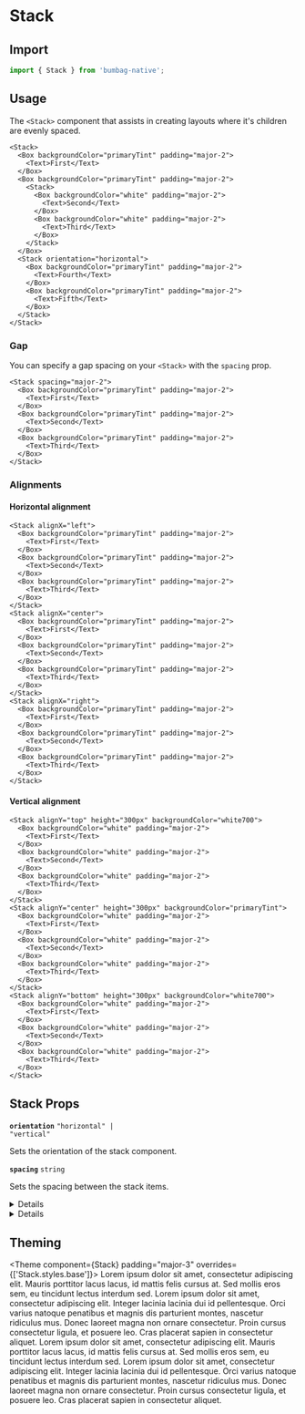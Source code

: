 
# Stack

## Import

```jsx
import { Stack } from 'bumbag-native';
```

## Usage

The `<Stack>` component that assists in creating layouts where it's children are evenly spaced.

```jsx-live
<Stack>
  <Box backgroundColor="primaryTint" padding="major-2">
    <Text>First</Text>
  </Box>
  <Box backgroundColor="primaryTint" padding="major-2">
    <Stack>
      <Box backgroundColor="white" padding="major-2">
        <Text>Second</Text>
      </Box>
      <Box backgroundColor="white" padding="major-2">
        <Text>Third</Text>
      </Box>
    </Stack>
  </Box>
  <Stack orientation="horizontal">
    <Box backgroundColor="primaryTint" padding="major-2">
      <Text>Fourth</Text>
    </Box>
    <Box backgroundColor="primaryTint" padding="major-2">
      <Text>Fifth</Text>
    </Box>
  </Stack>
</Stack>
```

### Gap

You can specify a gap spacing on your `<Stack>` with the `spacing` prop.

```jsx-live
<Stack spacing="major-2">
  <Box backgroundColor="primaryTint" padding="major-2">
    <Text>First</Text>
  </Box>
  <Box backgroundColor="primaryTint" padding="major-2">
    <Text>Second</Text>
  </Box>
  <Box backgroundColor="primaryTint" padding="major-2">
    <Text>Third</Text>
  </Box>
</Stack>
```

### Alignments

#### Horizontal alignment

```jsx-live
<Stack alignX="left">
  <Box backgroundColor="primaryTint" padding="major-2">
    <Text>First</Text>
  </Box>
  <Box backgroundColor="primaryTint" padding="major-2">
    <Text>Second</Text>
  </Box>
  <Box backgroundColor="primaryTint" padding="major-2">
    <Text>Third</Text>
  </Box>
</Stack>
<Stack alignX="center">
  <Box backgroundColor="primaryTint" padding="major-2">
    <Text>First</Text>
  </Box>
  <Box backgroundColor="primaryTint" padding="major-2">
    <Text>Second</Text>
  </Box>
  <Box backgroundColor="primaryTint" padding="major-2">
    <Text>Third</Text>
  </Box>
</Stack>
<Stack alignX="right">
  <Box backgroundColor="primaryTint" padding="major-2">
    <Text>First</Text>
  </Box>
  <Box backgroundColor="primaryTint" padding="major-2">
    <Text>Second</Text>
  </Box>
  <Box backgroundColor="primaryTint" padding="major-2">
    <Text>Third</Text>
  </Box>
</Stack>
```

#### Vertical alignment

```jsx-live
<Stack alignY="top" height="300px" backgroundColor="white700">
  <Box backgroundColor="white" padding="major-2">
    <Text>First</Text>
  </Box>
  <Box backgroundColor="white" padding="major-2">
    <Text>Second</Text>
  </Box>
  <Box backgroundColor="white" padding="major-2">
    <Text>Third</Text>
  </Box>
</Stack>
<Stack alignY="center" height="300px" backgroundColor="primaryTint">
  <Box backgroundColor="white" padding="major-2">
    <Text>First</Text>
  </Box>
  <Box backgroundColor="white" padding="major-2">
    <Text>Second</Text>
  </Box>
  <Box backgroundColor="white" padding="major-2">
    <Text>Third</Text>
  </Box>
</Stack>
<Stack alignY="bottom" height="300px" backgroundColor="white700">
  <Box backgroundColor="white" padding="major-2">
    <Text>First</Text>
  </Box>
  <Box backgroundColor="white" padding="major-2">
    <Text>Second</Text>
  </Box>
  <Box backgroundColor="white" padding="major-2">
    <Text>Third</Text>
  </Box>
</Stack>
```

## Stack Props

<!-- Automatically generated -->

**<Code fontSize="150" marginRight="major-1">orientation</Code>** <Code fontSize="100" palette="primary">&#34;horizontal&#34; | &#34;vertical&#34;</Code> 

Sets the orientation of the stack component.

<Divider marginTop="major-2" marginBottom="major-2" />

**<Code fontSize="150" marginRight="major-1">spacing</Code>** <Code fontSize="100" palette="primary">string</Code> 

Sets the spacing between the stack items.

<Divider marginTop="major-2" marginBottom="major-2" />

<details><Box use="summary" marginBottom="major-2">Inherits <strong><a href="https://reactnative.dev/docs/view">React Native's <code>View</code></a></strong> props</Box>

**<Code fontSize="150" marginRight="major-1">hitSlop</Code>** <Code fontSize="100" palette="primary">Insets</Code> 

This defines how far a touch event can start away from the view.
Typical interface guidelines recommend touch targets that are at least
30 - 40 points/density-independent pixels. If a Touchable view has
a height of 20 the touchable height can be extended to 40 with
hitSlop={{top: 10, bottom: 10, left: 0, right: 0}}
NOTE The touch area never extends past the parent view bounds and
the Z-index of sibling views always takes precedence if a touch
hits two overlapping views.

<Divider marginTop="major-2" marginBottom="major-2" />

**<Code fontSize="150" marginRight="major-1">onLayout</Code>** <Code fontSize="100" palette="primary">(event: LayoutChangeEvent) =&#62; void</Code> 

Invoked on mount and layout changes with

{nativeEvent: { layout: {x, y, width, height}}}.

<Divider marginTop="major-2" marginBottom="major-2" />

**<Code fontSize="150" marginRight="major-1">pointerEvents</Code>** <Code fontSize="100" palette="primary">&#34;auto&#34; | &#34;none&#34; | &#34;box-none&#34; | &#34;box-only&#34;</Code> 

In the absence of auto property, none is much like CSS's none value. box-none is as if you had applied the CSS class:

.box-none {
   pointer-events: none;
}
.box-none * {
   pointer-events: all;
}

box-only is the equivalent of

.box-only {
   pointer-events: all;
}
.box-only * {
   pointer-events: none;
}

But since pointerEvents does not affect layout/appearance, and we are already deviating from the spec by adding additional modes,
we opt to not include pointerEvents on style. On some platforms, we would need to implement it as a className anyways. Using style or not is an implementation detail of the platform.

<Divider marginTop="major-2" marginBottom="major-2" />

**<Code fontSize="150" marginRight="major-1">removeClippedSubviews</Code>** <Code fontSize="100" palette="primary">boolean</Code> 

This is a special performance property exposed by RCTView and is useful for scrolling content when there are many subviews,
most of which are offscreen. For this property to be effective, it must be applied to a view that contains many subviews that extend outside its bound.
The subviews must also have overflow: hidden, as should the containing view (or one of its superviews).

<Divider marginTop="major-2" marginBottom="major-2" />

**<Code fontSize="150" marginRight="major-1">style</Code>**  

<Code isBlock palette="primary" fontSize="150" padding="minor-1" marginBottom="major-2">
{`false
  | ViewStyle
  | RegisteredStyle<ViewStyle>
  | RecursiveArray<false
  | ViewStyle
  | RegisteredStyle<ViewStyle>>`}
</Code>

<Divider marginTop="major-2" marginBottom="major-2" />

**<Code fontSize="150" marginRight="major-1">testID</Code>** <Code fontSize="100" palette="primary">string</Code> 

Used to locate this view in end-to-end tests.

<Divider marginTop="major-2" marginBottom="major-2" />

**<Code fontSize="150" marginRight="major-1">nativeID</Code>** <Code fontSize="100" palette="primary">string</Code> 

Used to reference react managed views from native code.

<Divider marginTop="major-2" marginBottom="major-2" />

**<Code fontSize="150" marginRight="major-1">collapsable</Code>** <Code fontSize="100" palette="primary">boolean</Code> 

Views that are only used to layout their children or otherwise don't draw anything
may be automatically removed from the native hierarchy as an optimization.
Set this property to false to disable this optimization and ensure that this View exists in the native view hierarchy.

<Divider marginTop="major-2" marginBottom="major-2" />

**<Code fontSize="150" marginRight="major-1">needsOffscreenAlphaCompositing</Code>** <Code fontSize="100" palette="primary">boolean</Code> 

Whether this view needs to rendered offscreen and composited with an alpha in order to preserve 100% correct colors and blending behavior.
The default (false) falls back to drawing the component and its children
with an alpha applied to the paint used to draw each element instead of rendering the full component offscreen and compositing it back with an alpha value.
This default may be noticeable and undesired in the case where the View you are setting an opacity on
has multiple overlapping elements (e.g. multiple overlapping Views, or text and a background).

Rendering offscreen to preserve correct alpha behavior is extremely expensive
and hard to debug for non-native developers, which is why it is not turned on by default.
If you do need to enable this property for an animation,
consider combining it with renderToHardwareTextureAndroid if the view contents are static (i.e. it doesn't need to be redrawn each frame).
If that property is enabled, this View will be rendered off-screen once,
saved in a hardware texture, and then composited onto the screen with an alpha each frame without having to switch rendering targets on the GPU.

<Divider marginTop="major-2" marginBottom="major-2" />

**<Code fontSize="150" marginRight="major-1">renderToHardwareTextureAndroid</Code>** <Code fontSize="100" palette="primary">boolean</Code> 

Whether this view should render itself (and all of its children) into a single hardware texture on the GPU.

On Android, this is useful for animations and interactions that only modify opacity, rotation, translation, and/or scale:
in those cases, the view doesn't have to be redrawn and display lists don't need to be re-executed. The texture can just be
re-used and re-composited with different parameters. The downside is that this can use up limited video memory, so this prop should be set back to false at the end of the interaction/animation.

<Divider marginTop="major-2" marginBottom="major-2" />

**<Code fontSize="150" marginRight="major-1">focusable</Code>** <Code fontSize="100" palette="primary">boolean</Code> 

Whether this `View` should be focusable with a non-touch input device, eg. receive focus with a hardware keyboard.

<Divider marginTop="major-2" marginBottom="major-2" />

**<Code fontSize="150" marginRight="major-1">shouldRasterizeIOS</Code>** <Code fontSize="100" palette="primary">boolean</Code> 

Whether this view should be rendered as a bitmap before compositing.

On iOS, this is useful for animations and interactions that do not modify this component's dimensions nor its children;
for example, when translating the position of a static view, rasterization allows the renderer to reuse a cached bitmap of a static view
and quickly composite it during each frame.

Rasterization incurs an off-screen drawing pass and the bitmap consumes memory.
Test and measure when using this property.

<Divider marginTop="major-2" marginBottom="major-2" />

**<Code fontSize="150" marginRight="major-1">isTVSelectable</Code>** <Code fontSize="100" palette="primary">boolean</Code> 

*(Apple TV only)* When set to true, this view will be focusable
and navigable using the Apple TV remote.

<Divider marginTop="major-2" marginBottom="major-2" />

**<Code fontSize="150" marginRight="major-1">hasTVPreferredFocus</Code>** <Code fontSize="100" palette="primary">boolean</Code> 

*(Apple TV only)* May be set to true to force the Apple TV focus engine to move focus to this view.

<Divider marginTop="major-2" marginBottom="major-2" />

**<Code fontSize="150" marginRight="major-1">tvParallaxProperties</Code>**  

<Code isBlock palette="primary" fontSize="150" padding="minor-1" marginBottom="major-2">
{`{
  enabled?: boolean;
  shiftDistanceX?: number;
  shiftDistanceY?: number;
  tiltAngle?: number;
  magnification?: number;
  pressMagnification?: number;
  pressDuration?: number;
  pressDelay?: number;
}`}
</Code>

*(Apple TV only)* Object with properties to control Apple TV parallax effects.

<Divider marginTop="major-2" marginBottom="major-2" />

**<Code fontSize="150" marginRight="major-1">tvParallaxShiftDistanceX</Code>** <Code fontSize="100" palette="primary">number</Code> 

*(Apple TV only)* May be used to change the appearance of the Apple TV parallax effect when this view goes in or out of focus.  Defaults to 2.0.

<Divider marginTop="major-2" marginBottom="major-2" />

**<Code fontSize="150" marginRight="major-1">tvParallaxShiftDistanceY</Code>** <Code fontSize="100" palette="primary">number</Code> 

*(Apple TV only)* May be used to change the appearance of the Apple TV parallax effect when this view goes in or out of focus.  Defaults to 2.0.

<Divider marginTop="major-2" marginBottom="major-2" />

**<Code fontSize="150" marginRight="major-1">tvParallaxTiltAngle</Code>** <Code fontSize="100" palette="primary">number</Code> 

*(Apple TV only)* May be used to change the appearance of the Apple TV parallax effect when this view goes in or out of focus.  Defaults to 0.05.

<Divider marginTop="major-2" marginBottom="major-2" />

**<Code fontSize="150" marginRight="major-1">tvParallaxMagnification</Code>** <Code fontSize="100" palette="primary">number</Code> 

*(Apple TV only)* May be used to change the appearance of the Apple TV parallax effect when this view goes in or out of focus.  Defaults to 1.0.

<Divider marginTop="major-2" marginBottom="major-2" />

**<Code fontSize="150" marginRight="major-1">onStartShouldSetResponder</Code>** <Code fontSize="100" palette="primary">(event: GestureResponderEvent) =&#62; boolean</Code> 

Does this view want to become responder on the start of a touch?

<Divider marginTop="major-2" marginBottom="major-2" />

**<Code fontSize="150" marginRight="major-1">onMoveShouldSetResponder</Code>** <Code fontSize="100" palette="primary">(event: GestureResponderEvent) =&#62; boolean</Code> 

Called for every touch move on the View when it is not the responder: does this view want to "claim" touch responsiveness?

<Divider marginTop="major-2" marginBottom="major-2" />

**<Code fontSize="150" marginRight="major-1">onResponderEnd</Code>** <Code fontSize="100" palette="primary">(event: GestureResponderEvent) =&#62; void</Code> 

If the View returns true and attempts to become the responder, one of the following will happen:

<Divider marginTop="major-2" marginBottom="major-2" />

**<Code fontSize="150" marginRight="major-1">onResponderGrant</Code>** <Code fontSize="100" palette="primary">(event: GestureResponderEvent) =&#62; void</Code> 

The View is now responding for touch events.
This is the time to highlight and show the user what is happening

<Divider marginTop="major-2" marginBottom="major-2" />

**<Code fontSize="150" marginRight="major-1">onResponderReject</Code>** <Code fontSize="100" palette="primary">(event: GestureResponderEvent) =&#62; void</Code> 

Something else is the responder right now and will not release it

<Divider marginTop="major-2" marginBottom="major-2" />

**<Code fontSize="150" marginRight="major-1">onResponderMove</Code>** <Code fontSize="100" palette="primary">(event: GestureResponderEvent) =&#62; void</Code> 

The user is moving their finger

<Divider marginTop="major-2" marginBottom="major-2" />

**<Code fontSize="150" marginRight="major-1">onResponderRelease</Code>** <Code fontSize="100" palette="primary">(event: GestureResponderEvent) =&#62; void</Code> 

Fired at the end of the touch, ie "touchUp"

<Divider marginTop="major-2" marginBottom="major-2" />

**<Code fontSize="150" marginRight="major-1">onResponderStart</Code>** <Code fontSize="100" palette="primary">(event: GestureResponderEvent) =&#62; void</Code> 

<Divider marginTop="major-2" marginBottom="major-2" />

**<Code fontSize="150" marginRight="major-1">onResponderTerminationRequest</Code>** <Code fontSize="100" palette="primary">(event: GestureResponderEvent) =&#62; boolean</Code> 

Something else wants to become responder.
Should this view release the responder? Returning true allows release

<Divider marginTop="major-2" marginBottom="major-2" />

**<Code fontSize="150" marginRight="major-1">onResponderTerminate</Code>** <Code fontSize="100" palette="primary">(event: GestureResponderEvent) =&#62; void</Code> 

The responder has been taken from the View.
Might be taken by other views after a call to onResponderTerminationRequest,
or might be taken by the OS without asking (happens with control center/ notification center on iOS)

<Divider marginTop="major-2" marginBottom="major-2" />

**<Code fontSize="150" marginRight="major-1">onStartShouldSetResponderCapture</Code>** <Code fontSize="100" palette="primary">(event: GestureResponderEvent) =&#62; boolean</Code> 

onStartShouldSetResponder and onMoveShouldSetResponder are called with a bubbling pattern,
where the deepest node is called first.
That means that the deepest component will become responder when multiple Views return true for *ShouldSetResponder handlers.
This is desirable in most cases, because it makes sure all controls and buttons are usable.

However, sometimes a parent will want to make sure that it becomes responder.
This can be handled by using the capture phase.
Before the responder system bubbles up from the deepest component,
it will do a capture phase, firing on*ShouldSetResponderCapture.
So if a parent View wants to prevent the child from becoming responder on a touch start,
it should have a onStartShouldSetResponderCapture handler which returns true.

<Divider marginTop="major-2" marginBottom="major-2" />

**<Code fontSize="150" marginRight="major-1">onMoveShouldSetResponderCapture</Code>** <Code fontSize="100" palette="primary">(event: GestureResponderEvent) =&#62; boolean</Code> 

onStartShouldSetResponder and onMoveShouldSetResponder are called with a bubbling pattern,
where the deepest node is called first.
That means that the deepest component will become responder when multiple Views return true for *ShouldSetResponder handlers.
This is desirable in most cases, because it makes sure all controls and buttons are usable.

However, sometimes a parent will want to make sure that it becomes responder.
This can be handled by using the capture phase.
Before the responder system bubbles up from the deepest component,
it will do a capture phase, firing on*ShouldSetResponderCapture.
So if a parent View wants to prevent the child from becoming responder on a touch start,
it should have a onStartShouldSetResponderCapture handler which returns true.

<Divider marginTop="major-2" marginBottom="major-2" />

**<Code fontSize="150" marginRight="major-1">onTouchStart</Code>** <Code fontSize="100" palette="primary">(event: GestureResponderEvent) =&#62; void</Code> 

<Divider marginTop="major-2" marginBottom="major-2" />

**<Code fontSize="150" marginRight="major-1">onTouchMove</Code>** <Code fontSize="100" palette="primary">(event: GestureResponderEvent) =&#62; void</Code> 

<Divider marginTop="major-2" marginBottom="major-2" />

**<Code fontSize="150" marginRight="major-1">onTouchEnd</Code>** <Code fontSize="100" palette="primary">(event: GestureResponderEvent) =&#62; void</Code> 

<Divider marginTop="major-2" marginBottom="major-2" />

**<Code fontSize="150" marginRight="major-1">onTouchCancel</Code>** <Code fontSize="100" palette="primary">(event: GestureResponderEvent) =&#62; void</Code> 

<Divider marginTop="major-2" marginBottom="major-2" />

**<Code fontSize="150" marginRight="major-1">onTouchEndCapture</Code>** <Code fontSize="100" palette="primary">(event: GestureResponderEvent) =&#62; void</Code> 

<Divider marginTop="major-2" marginBottom="major-2" />

**<Code fontSize="150" marginRight="major-1">accessible</Code>** <Code fontSize="100" palette="primary">boolean</Code> 

When true, indicates that the view is an accessibility element.
By default, all the touchable elements are accessible.

<Divider marginTop="major-2" marginBottom="major-2" />

**<Code fontSize="150" marginRight="major-1">accessibilityActions</Code>**  

<Code isBlock palette="primary" fontSize="150" padding="minor-1" marginBottom="major-2">
{`readonly Readonly<{ name: string; label?: string; }>[]`}
</Code>

Provides an array of custom actions available for accessibility.

<Divider marginTop="major-2" marginBottom="major-2" />

**<Code fontSize="150" marginRight="major-1">accessibilityLabel</Code>** <Code fontSize="100" palette="primary">string</Code> 

Overrides the text that's read by the screen reader when the user interacts with the element. By default, the
label is constructed by traversing all the children and accumulating all the Text nodes separated by space.

<Divider marginTop="major-2" marginBottom="major-2" />

**<Code fontSize="150" marginRight="major-1">accessibilityRole</Code>**  

<Code isBlock palette="primary" fontSize="150" padding="minor-1" marginBottom="major-2">
{`"none"
  | "text"
  | "search"
  | "button"
  | "link"
  | "menu"
  | "alert"
  | "checkbox"
  | "radio"
  | "image"
  | "keyboardkey"
  | "adjustable"
  | "imagebutton"
  | "header"
  | "summary"
  | "combobox"
  | ... 10 more ...
  | "toolbar"`}
</Code>

Accessibility Role tells a person using either VoiceOver on iOS or TalkBack on Android the type of element that is focused on.

<Divider marginTop="major-2" marginBottom="major-2" />

**<Code fontSize="150" marginRight="major-1">accessibilityState</Code>** <Code fontSize="100" palette="primary">AccessibilityState</Code> 

Accessibility State tells a person using either VoiceOver on iOS or TalkBack on Android the state of the element currently focused on.

<Divider marginTop="major-2" marginBottom="major-2" />

**<Code fontSize="150" marginRight="major-1">accessibilityHint</Code>** <Code fontSize="100" palette="primary">string</Code> 

An accessibility hint helps users understand what will happen when they perform an action on the accessibility element when that result is not obvious from the accessibility label.

<Divider marginTop="major-2" marginBottom="major-2" />

**<Code fontSize="150" marginRight="major-1">accessibilityValue</Code>** <Code fontSize="100" palette="primary">AccessibilityValue</Code> 

Represents the current value of a component. It can be a textual description of a component's value, or for range-based components, such as sliders and progress bars,
it contains range information (minimum, current, and maximum).

<Divider marginTop="major-2" marginBottom="major-2" />

**<Code fontSize="150" marginRight="major-1">onAccessibilityAction</Code>** <Code fontSize="100" palette="primary">(event: AccessibilityActionEvent) =&#62; void</Code> 

When `accessible` is true, the system will try to invoke this function when the user performs an accessibility custom action.

<Divider marginTop="major-2" marginBottom="major-2" />

**<Code fontSize="150" marginRight="major-1">accessibilityLiveRegion</Code>** <Code fontSize="100" palette="primary">&#34;none&#34; | &#34;assertive&#34; | &#34;polite&#34;</Code> 

Indicates to accessibility services whether the user should be notified when this view changes.
Works for Android API >= 19 only.
See http://developer.android.com/reference/android/view/View.html#attr_android:accessibilityLiveRegion for references.

<Divider marginTop="major-2" marginBottom="major-2" />

**<Code fontSize="150" marginRight="major-1">importantForAccessibility</Code>** <Code fontSize="100" palette="primary">&#34;auto&#34; | &#34;yes&#34; | &#34;no&#34; | &#34;no-hide-descendants&#34;</Code> 

Controls how view is important for accessibility which is if it fires accessibility events
and if it is reported to accessibility services that query the screen.
Works for Android only. See http://developer.android.com/reference/android/R.attr.html#importantForAccessibility for references.

Possible values:
      'auto' - The system determines whether the view is important for accessibility - default (recommended).
      'yes' - The view is important for accessibility.
      'no' - The view is not important for accessibility.
      'no-hide-descendants' - The view is not important for accessibility, nor are any of its descendant views.

<Divider marginTop="major-2" marginBottom="major-2" />

**<Code fontSize="150" marginRight="major-1">accessibilityElementsHidden</Code>** <Code fontSize="100" palette="primary">boolean</Code> 

A Boolean value indicating whether the accessibility elements contained within this accessibility element
are hidden to the screen reader.

<Divider marginTop="major-2" marginBottom="major-2" />

**<Code fontSize="150" marginRight="major-1">accessibilityViewIsModal</Code>** <Code fontSize="100" palette="primary">boolean</Code> 

A Boolean value indicating whether VoiceOver should ignore the elements within views that are siblings of the receiver.

<Divider marginTop="major-2" marginBottom="major-2" />

**<Code fontSize="150" marginRight="major-1">onAccessibilityEscape</Code>** <Code fontSize="100" palette="primary">() =&#62; void</Code> 

When accessibile is true, the system will invoke this function when the user performs the escape gesture (scrub with two fingers).

<Divider marginTop="major-2" marginBottom="major-2" />

**<Code fontSize="150" marginRight="major-1">onAccessibilityTap</Code>** <Code fontSize="100" palette="primary">() =&#62; void</Code> 

When `accessible` is true, the system will try to invoke this function when the user performs accessibility tap gesture.

<Divider marginTop="major-2" marginBottom="major-2" />

**<Code fontSize="150" marginRight="major-1">onMagicTap</Code>** <Code fontSize="100" palette="primary">() =&#62; void</Code> 

When accessible is true, the system will invoke this function when the user performs the magic tap gesture.

<Divider marginTop="major-2" marginBottom="major-2" />

**<Code fontSize="150" marginRight="major-1">accessibilityIgnoresInvertColors</Code>** <Code fontSize="100" palette="primary">boolean</Code> 

https://reactnative.dev/docs/accessibility#accessibilityignoresinvertcolorsios

<Divider marginTop="major-2" marginBottom="major-2" />

</details>
            

<details><Box use="summary" marginBottom="major-2">Inherits <strong><code>Box</code></strong> props</Box>

**<Code fontSize="150" marginRight="major-1">animated</Code>** <Code fontSize="100" palette="primary">boolean</Code> 

<Divider marginTop="major-2" marginBottom="major-2" />

**<Code fontSize="150" marginRight="major-1">children</Code>**  

<Code isBlock palette="primary" fontSize="150" padding="minor-1" marginBottom="major-2">
{`string
  | number
  | boolean
  | {}
  | ReactElement<any, string
  | ((props: any) => ReactElement<any, string
  | ...
  | (new (props: any) => Component<any, any, any>)>)
  | (new (props: any) => Component<...>)>
  | ReactNodeArray
  | ReactPortal
  | ((props: BoxProps) => ReactNode)`}
</Code>

<Divider marginTop="major-2" marginBottom="major-2" />

**<Code fontSize="150" marginRight="major-1">alignX</Code>** <Code fontSize="100" palette="primary">&#34;right&#34; | &#34;left&#34; | &#34;center&#34;</Code> 

<Divider marginTop="major-2" marginBottom="major-2" />

**<Code fontSize="150" marginRight="major-1">alignY</Code>** <Code fontSize="100" palette="primary">&#34;top&#34; | &#34;bottom&#34; | &#34;center&#34;</Code> 

<Divider marginTop="major-2" marginBottom="major-2" />

**<Code fontSize="150" marginRight="major-1">altitude</Code>** <Code fontSize="100" palette="primary">string</Code> 

<Divider marginTop="major-2" marginBottom="major-2" />

**<Code fontSize="150" marginRight="major-1">variant</Code>** <Code fontSize="100" palette="primary">string</Code> 

<Divider marginTop="major-2" marginBottom="major-2" />

**<Code fontSize="150" marginRight="major-1">colorMode</Code>** <Code fontSize="100" palette="primary">string</Code> 

<Divider marginTop="major-2" marginBottom="major-2" />

**<Code fontSize="150" marginRight="major-1">disabled</Code>** <Code fontSize="100" palette="primary">boolean</Code> 

<Divider marginTop="major-2" marginBottom="major-2" />

**<Code fontSize="150" marginRight="major-1">overrides</Code>**  

<Code isBlock palette="primary" fontSize="150" padding="minor-1" marginBottom="major-2">
{`{
  altitudes?: AltitudesThemeConfig;
  borders?: BordersThemeConfig;
  borderRadii?: BorderRadiiThemeConfig;
  breakpoints?: BreakpointsThemeConfig;
  ... 32 more ...;
  Text?: TextThemeConfig;
}`}
</Code>

<Divider marginTop="major-2" marginBottom="major-2" />

**<Code fontSize="150" marginRight="major-1">elementRef</Code>** <Code fontSize="100" palette="primary">((instance: any) =&#62; void) | RefObject&#60;any&#62;</Code> 

<Divider marginTop="major-2" marginBottom="major-2" />

**<Code fontSize="150" marginRight="major-1">themeKey</Code>** <Code fontSize="100" palette="primary">string</Code> 

<Divider marginTop="major-2" marginBottom="major-2" />

</details>
            

## Theming

<Theme
  component={Stack}
  padding="major-3"
  overrides={['Stack.styles.base']}>
  <Box backgroundColor="white700" padding="major-3">
    Lorem ipsum dolor sit amet, consectetur adipiscing elit. Mauris porttitor lacus lacus, id mattis felis cursus
    at. Sed mollis eros sem, eu tincidunt lectus interdum sed. Lorem ipsum dolor sit amet, consectetur adipiscing
    elit. Integer lacinia lacinia dui id pellentesque. Orci varius natoque penatibus et magnis dis parturient
    montes, nascetur ridiculus mus. Donec laoreet magna non ornare consectetur. Proin cursus consectetur ligula, et
    posuere leo. Cras placerat sapien in consectetur aliquet.
  </Box>
  <Box backgroundColor="white700" padding="major-3">
    Lorem ipsum dolor sit amet, consectetur adipiscing elit. Mauris porttitor lacus lacus, id mattis felis cursus
    at. Sed mollis eros sem, eu tincidunt lectus interdum sed. Lorem ipsum dolor sit amet, consectetur adipiscing
    elit. Integer lacinia lacinia dui id pellentesque. Orci varius natoque penatibus et magnis dis parturient
    montes, nascetur ridiculus mus. Donec laoreet magna non ornare consectetur. Proin cursus consectetur ligula, et
    posuere leo. Cras placerat sapien in consectetur aliquet.
  </Box>
</Theme>
